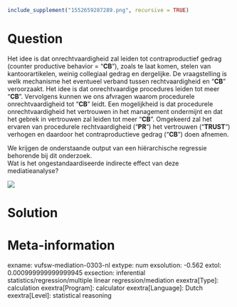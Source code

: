 ```r
include_supplement("1552659287289.png", recursive = TRUE)
```

Question
========
Het idee is dat onrechtvaardigheid zal leiden tot contraproductief
gedrag (counter productive behavior = "**CB**"), zoals te laat komen,
stelen van kantoorartikelen, weinig collegiaal gedrag en dergelijke. De
vraagstelling is welk mechanisme het eventueel verband tussen
rechtvaardigheid en "**CB**" veroorzaakt. Het idee is dat
onrechtvaardige procedures leiden tot meer "**CB**". Vervolgens kunnen
we ons afvragen waarom procedurele onrechtvaardigheid tot "**CB**"
leidt. Een mogelijkheid is dat procedurele onrechtvaardigheid het
vertrouwen in het management ondermijnt en dat het gebrek in vertrouwen
zal leiden tot meer "**CB**". Omgekeerd zal het ervaren van procedurele
rechtvaardigheid ("**PR**") het vertrouwen ("**TRUST**") verhogen en
daardoor het contraproductieve gedrag ("**CB**") doen afnemen.  
  
We krijgen de onderstaande output van een hiërarchische regressie
behorende bij dit onderzoek.  
Wat is het ongestandaardiseerde indirecte effect van deze
mediatieanalyse?   
  
![](1552659287289.png)


Solution
========











Meta-information
================
exname: vufsw-mediation-0303-nl
extype: num
exsolution: -0.562
extol: 0.000999999999999945
exsection: inferential statistics/regression/multiple linear regression/mediation
exextra[Type]: calculation
exextra[Program]: calculator
exextra[Language]: Dutch
exextra[Level]: statistical reasoning

